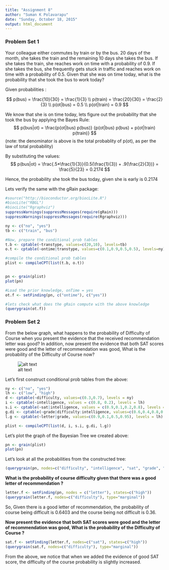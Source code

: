 ```yaml
---
title: "Assignment 8"
author: "Suman K Polavarapu"
date: "Sunday, October 18, 2015"
output: html_document
---
```



### Problem Set 1

Your colleague either commutes by train or by the bus. 20 days of the month, she takes the train and the remaining 10 days she takes the bus. If she takes the train, she reaches work on time with a probability of 0.9. If she takes the bus, she frequently gets stuck in traffic and reaches work on time with a probability of 0.5. Given that she was on time today, what is the probability that she took the bus to work today?

Given probabilities :

$$
p(bus) = \frac{10}{30} = \frac{1}{3} \\
p(train) = \frac{20}{30} = \frac{2}{3} \\
p(ot|bus) = 0.5 \\
p(ot|train) = 0.9
$$

We know that she is on time today, lets figure out the probability that she took the bus by applying the Bayes Rule:
$$
p(bus|ot) = \frac{p(ot|bus) p(bus)} {p(ot|bus) p(bus) + p(ot|train) p(train)}
$$
(note: the denominator is above is the total probablity of p(ot), as per the law of total probability)

By substituting the values:
$$
p(bus|ot) = \frac{.5*\frac{1}{3}}{0.5(\frac{1}{3}) + .9(\frac{2}{3})} = \frac{5}{23} = 0.2174
$$

Hence, the probability she took the bus today, given she is early is 0.2174

Lets verify the same with the gRain package:


```r
#source("http://bioconductor.org/biocLite.R")
#biocLite("RBGL")
#biocLite("Rgraphviz")
suppressWarnings(suppressMessages(require(gRain)))
suppressWarnings(suppressMessages(require(Rgraphviz)))

ny <- c("no", "yes")
tb <- c("train", "bus")

#Now, prepare the conditional prob tables
t.b <- cptable(~transtype, values=c(20,10), levels=tb)
o.t <- cptable(~ontime|transtype, values=c(0.1,0.9,0.5,0.5), levels=ny)

#compile the conditional prob tables
plist <- compileCPT(list(t.b, o.t))


pn <- grain(plist)
plot(pn)

#Load the prior knowledge, onTime = yes
ot.f <- setFinding(pn, c("ontime"), c("yes"))

#lets check what does the gRain compute with the above knowledge
(querygrain(ot.f))
```



### Problem Set 2

From the below graph, what happens to the probability of Difficulty of Course when you present the evidence that the received recommendation letter was good? In addition, now present the evidence that both SAT scores were good and the letter of recommendation was good, What is the probability of the Difficulty of Course now?

![alt text](bayes_pic1.png)

Let's first construct conditional prob tables from the above:

```r
ny <- c("no", "yes")
lh <- c("low", "high")
d <- cptable(~difficulty, values=c(0.3,0.7), levels = ny)
i <- cptable(~intelligence, values = c(0.8, 0.2), levels = lh)
s.i <- cptable(~sat|intelligence, values = c(0.9,0.1,0.2,0.8), levels = lh)
g.di <- cptable(~grade|difficulty:intelligence, values=c(0.6,0.4,0.8,0.2,0.1,0.99,0.1,0.9), levels = lh)
l.g <- cptable(~letter|grade, values=c(0.9,0.1,0.5,0.95), levels = lh)

plist <- compileCPT(list(d, i, s.i, g.di, l.g))
```

Let's plot the graph of the Bayesian Tree we created above:

```r
pn <- grain(plist)
plot(pn)
```

Let's look at all the probabilities from the constructed tree:

```r
(querygrain(pn, nodes=c("difficulty", "intelligence", "sat", "grade", "letter"), type="marginal"))

```

__What is the probability of course difficulty given that there was a good letter of recommendation ? __

```r
letter.f <- setFinding(pn, nodes = c("letter"), states=c("high"))
(querygrain(letter.f, nodes=c("difficulty"), type="marginal"))
```

So, Given there is a good letter of recommendation, the probability of course being difficult is 0.6403 
and the course being not difficult is 0.36.

__Now present the evidence that both SAT scores were good and the letter of recommendation was good, What is the probability of the Difficulty of Course ?__

```r
sat.f <- setFinding(letter.f, nodes=c("sat"), states=c("high"))
(querygrain(sat.f, nodes=c("difficulty"), type="marginal"))
```

From the above, we notice that when we added the evidence of good SAT score, the difficulty of the course probability is slightly increased.
